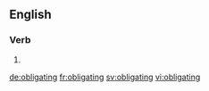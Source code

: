 ==English==

===Verb===
{{head|en|present participle}}

# {{present participle of|obligate|lang=en}}

[[de:obligating]]
[[fr:obligating]]
[[sv:obligating]]
[[vi:obligating]]